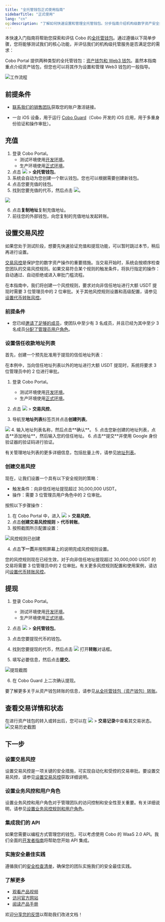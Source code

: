 ```yaml
---
title: "全托管钱包正式使用指南"
sidebarTitle: "正式使用"
lang: "cn"
og:description: "了解如何快速设置和管理全托管钱包。分步指南介绍机构级数字资产安全托管和最佳实践。"
---
```



本快速入门指南将帮助您探索和评估 Cobo 的[全托管钱包](/cn/portal/custodial-wallets/introduction)。通过遵循以下简单步骤，您将能够测试我们的核心功能，并评估我们的机构级托管服务是否满足您的需求：

<Note>Cobo Portal 提供两种类型的全托管钱包：[资产钱包和 Web3 钱包](/cn/portal/custodial-wallets/introduction#types-of-custodial-wallets-on-cobo-portal)。虽然本指南重点介绍资产钱包，但您也可以将其作为设置和管理 Web3 钱包的一般指导。</Note>

<img src="/cn/images/quick-start-guide-custodial-wallets/workflow.svg" className="diagram" alt="工作流程"/>

## 前提条件

* [联系我们的销售团队](https://www.cobo.com/book-demo/?utm_source=product-manual&utm_medium=product&utm_campaign=pricing-plan-intro&utm_content=enterprise-contact-sales)获取您的账户激活链接。

* 一台 iOS 设备，用于运行 [Cobo Guard](/cn/guard/introduction)（Cobo 开发的 iOS 应用，用于多重身份验证和操作审批）。

<MySnippet />

## 充值
1. 登录 Cobo Portal。
    - 测试环境使用[开发环境](https://portal.dev.cobo.com)。
    - 生产环境使用[正式环境](https://portal.cobo.com)。
2. 点击 <img src="/cn/images/mpc-wallet/wallets-icon.svg" className="icon"></img> > **全托管钱包**。
3. 系统会自动为您创建一个默认钱包。您也可以根据需要创建新钱包。
4. 点击您要充值的钱包。
5. 找到您要充值的代币，然后点击 <img src="/cn/images/mpc-wallet/icon_deposit.svg" className="icon"></img>。

<img src="/cn/images/quick-start-guide-custodial-wallets/deposit.png" className="screenshot_modal"></img>

6. 点击**复制地址**复制充值地址。
7. 前往您的外部钱包，向您复制的充值地址发起转账。

## 设置交易风控
<Note>如果您处于测试阶段，想要先快速验证充值和提现功能，可以暂时跳过本节，稍后再进行设置。</Note>

<Accordion title="设置交易风控">

[交易风控](/cn/portal/risk-controls/tx-policies-overview)是保护您的数字资产操作的重要措施。当交易开始时，系统会按顺序检查您团队的交易风控规则。如果交易符合某个规则的触发条件，将执行指定的操作：自动通过、自动拒绝或进入审批门槛流程。

在本指南中，我们将创建一个风控规则，要求对向非信任地址进行大额 USDT 提现时需要 3 位管理员中的 2 位审批。关于其他风控规则设置和高级配置，请参见[设置代币转账风控](/cn/portal/risk-controls/off-chain-tx-set-transfer)。

### 前提条件
- 您已经[邀请了足够的成员](#invite-members)，使团队中至少有 3 名成员，并且已经为其中至少 3 名成员[分配了管理员用户角色](/cn/portal/organization/assign-roles-to-members)。

### 设置信任收款地址列表
首先，创建一个预先批准用于提现的信任地址列表：

<Info>在本例中，当向信任地址列表以外的地址进行大额 USDT 提现时，系统将要求 3 位管理员中的 2 位进行审批。</Info>

1. 登录 Cobo Portal。
    - 测试环境使用[开发环境](https://portal.dev.cobo.com)。
    - 生产环境使用[正式环境](https://portal.cobo.com)。

2. 点击 <img src="/cn/images/common/wallets_icon_cn.svg" className="icon"/> > **交易风控**。
3. 导航至**地址列表**标签页并点击**创建列表**。
<img src="/cn/images/risk-controls/create-an-address-list-cn.png" className="screenshot_full_screen"/>
4. 输入地址列表名称，然后点击**确认**。
5. 点击您新创建的地址列表，点击**添加地址**，然后输入您的信任地址。
6. 点击**提交**并使用 Google 身份验证器的验证码进行验证。

有关管理地址列表的更多详细信息，包括批量上传，请参见[地址列表](/cn/portal/risk-controls/address-list)。

### 创建交易风控
现在，让我们设置一个具有以下安全规则的策略：
- 触发条件：向非信任地址提现超过 30,000,000 USDT。
- 操作：需要 3 位管理员用户角色中的 2 位审批。

按照以下步骤操作：

1. 在 Cobo Portal 中，进入 <img src="/cn/images/common/wallets_icon_cn.svg" className="icon"/> > **交易风控**。
2. 点击**创建交易风控规则** > **代币转账**。
3. 按照截图所示配置设置：

<img src="/cn/images/quick-start-guide-custodial-wallets/example-policy.png" className="screenshot_full_screen" alt="风控规则已创建"/>

4. 点击**下一页**并按照屏幕上的说明完成风控规则设置。

您的风控规则现在已经生效，对于向非信任地址提现超过 30,000,000 USDT 的交易将需要 3 位管理员中的 2 位审批。有关更多风控规则配置和使用案例，请访问[设置代币转账风控](/cn/portal/risk-controls/off-chain-tx-set-transfer)。
</Accordion>

## 提现
1. 登录 Cobo Portal。
   - 测试环境使用[开发环境](https://portal.dev.cobo.com)。
   - 生产环境使用[正式环境](https://portal.cobo.com)。

2. 点击 <img src="/cn/images/mpc-wallet/wallets-icon.svg" className="icon"></img> > **全托管钱包**。
3. 点击您要提现代币的钱包。
4. 找到您要提现的代币，然后点击 <img src="/cn/images/custodial-wallet/withdraw-icon.png" className="icon"/> 打开**转账**对话框。

5. 填写必要信息，然后点击**提交**。

<img src="/cn/images/quick-start-guide-custodial-wallets/withdraw.png" className="screenshot_modal" alt="提现截图" />

6. 在 Cobo Guard 上二次确认提现。

<Info>要了解更多关于从资产钱包转账的信息，请参见[从全托管钱包（资产钱包）转账](/cn/portal/transfers/from-asset-wallets)。</Info>

## 查看交易详情和状态
在进行资产钱包的转入或转出后，您可以在 <img src="/cn/images/mpc-wallet/wallets-icon.svg" className="icon"></img> > **交易记录**中查看其交易状态。
<img src="/cn/images/quick-start-guide-custodial-wallets/transaction-history.png" className="screenshot_full_screen" alt="交易历史截图" />

## 下一步
### 设置交易风控
设置交易风控是一项关键的安全措施，可实现自动化和受控的交易审批。要设置交易风控，请参见[设置交易风控](#设置交易风控)获取详细说明。

### 设置业务风控和用户角色
设置业务风控和用户角色对于管理团队的访问控制和安全性至关重要。有关详细说明，请参见[设置业务风控规则和用户角色](/cn/portal/quick-start-guide-custodial-wallets#设置业务风控和用户角色)。

### 集成我们的 API
如果您需要以编程方式管理您的钱包，可以考虑使用 Cobo 的 WaaS 2.0 API。我们全面的[开发者指南](https://www.cobo.com/developers/v2_cn/guides/custodial-wallets/get-started-asset-wallets)将帮助您开始 API 集成。

### 实施安全最佳实践
遵循我们的[安全检查清单](/cn/portal/security-checklist)，确保您的团队实施我们的安全最佳实践。

### 了解更多
- [观看产品视频](https://www.youtube.com/watch?v=D4CMsRf3WW0)
- [访问官方网站](https://www.cobo.com/products/wallet/custodial-wallet)
- [阅读产品手册](https://manuals.cobo.com/cn/portal/custodial-wallets/introduction)



<Tip>欢迎[分享您的反馈](https://forms.zohopublic.com/cobo/form/DocumentFeedbackForm/formperma/QvLOhxJv1_JMsJ-1dleZ8Itb_7rzN-LtgvsDdxosoVI?referrername=manuals)以帮助我们改进文档！</Tip>
